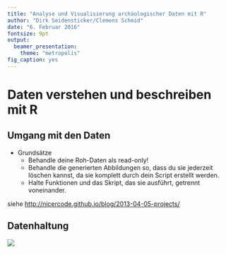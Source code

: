```yaml
---
title: "Analyse und Visualisierung archäologischer Daten mit R"
author: "Dirk Seidensticker/Clemens Schmid"
date: "6. Februar 2016"
fontsize: 9pt
output:
  beamer_presentation:
    theme: "metropolis"
fig_caption: yes
---
```



# Daten verstehen und beschreiben mit R

## Umgang mit den Daten

* Grundsätze
    * Behandle deine Roh-Daten als read-only!
    * Behandle die generierten Abbildungen so, dass du sie jederzeit löschen kannst, da sie komplett durch dein Script erstellt werden.
    * Halte Funktionen und das Skript, das sie ausführt, getrennt voneinander.

siehe <http://nicercode.github.io/blog/2013-04-05-projects/>

## Datenhaltung

\centering
![](../img/2-1_Bildschirmfoto2014-03-04um23.52.04.png)

\begin{small}M. Diaz 2013 <http://nicercode.github.io/blog/2013-05-17-organising-my-project/>.\end{small}
